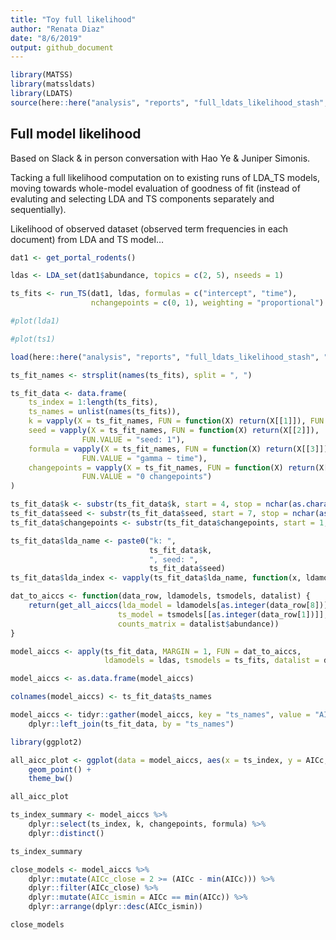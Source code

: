 ```yaml
---
title: "Toy full likelihood"
author: "Renata Diaz"
date: "8/6/2019"
output: github_document
---
```


```r

library(MATSS)
library(matssldats)
library(LDATS)
source(here::here("analysis", "reports", "full_ldats_likelihood_stash", "full_ldats_likelihood.R"))

```

## Full model likelihood

Based on Slack & in person conversation with Hao Ye & Juniper Simonis.

Tacking a full likelihood computation on to existing runs of LDA_TS models, moving towards whole-model evaluation of goodness of fit (instead of evaluting and selecting LDA and TS components separately and sequentially). 

Likelihood of observed dataset (observed term frequencies in each document) from LDA and TS model...

```r
dat1 <- get_portal_rodents()

ldas <- LDA_set(dat1$abundance, topics = c(2, 5), nseeds = 1)

ts_fits <- run_TS(dat1, ldas, formulas = c("intercept", "time"), 
                  nchangepoints = c(0, 1), weighting = "proportional")

#plot(lda1)

#plot(ts1)
```

```r
load(here::here("analysis", "reports", "full_ldats_likelihood_stash", "models.RData"))
```

```r

ts_fit_names <- strsplit(names(ts_fits), split = ", ")

ts_fit_data <- data.frame(
    ts_index = 1:length(ts_fits),
    ts_names = unlist(names(ts_fits)),
    k = vapply(X = ts_fit_names, FUN = function(X) return(X[[1]]), FUN.VALUE = "k: 2"),
    seed = vapply(X = ts_fit_names, FUN = function(X) return(X[[2]]), 
                FUN.VALUE = "seed: 1"),
    formula = vapply(X = ts_fit_names, FUN = function(X) return(X[[3]]), 
                FUN.VALUE = "gamma ~ time"),
    changepoints = vapply(X = ts_fit_names, FUN = function(X) return(X[[4]]), 
                FUN.VALUE = "0 changepoints")
)

ts_fit_data$k <- substr(ts_fit_data$k, start = 4, stop = nchar(as.character(ts_fit_data$k)))
ts_fit_data$seed <- substr(ts_fit_data$seed, start = 7, stop = nchar(as.character(ts_fit_data$seed)))
ts_fit_data$changepoints <- substr(ts_fit_data$changepoints, start = 1, stop = nchar(as.character(ts_fit_data$changepoints))- 13)

ts_fit_data$lda_name <- paste0("k: ",
                               ts_fit_data$k, 
                               ", seed: ",
                               ts_fit_data$seed)
ts_fit_data$lda_index <- vapply(ts_fit_data$lda_name, function(x, ldamodels) return(which(names(ldamodels) == x)), ldamodels = ldas, FUN.VALUE = 1)

dat_to_aiccs <- function(data_row, ldamodels, tsmodels, datalist) {
    return(get_all_aiccs(lda_model = ldamodels[as.integer(data_row[8])],
                        ts_model = tsmodels[[as.integer(data_row[1])]],
                        counts_matrix = datalist$abundance))
}

```


```r

model_aiccs <- apply(ts_fit_data, MARGIN = 1, FUN = dat_to_aiccs,
                     ldamodels = ldas, tsmodels = ts_fits, datalist = dat1)

model_aiccs <- as.data.frame(model_aiccs)

colnames(model_aiccs) <- ts_fit_data$ts_names

model_aiccs <- tidyr::gather(model_aiccs, key = "ts_names", value = "AICc") %>%
    dplyr::left_join(ts_fit_data, by = "ts_names")

```


```r

library(ggplot2)

all_aicc_plot <- ggplot(data = model_aiccs, aes(x = ts_index, y = AICc, color = k)) + 
    geom_point() +
    theme_bw()

all_aicc_plot

ts_index_summary <- model_aiccs %>%
    dplyr::select(ts_index, k, changepoints, formula) %>%
    dplyr::distinct()

ts_index_summary

```

```r

close_models <- model_aiccs %>%
    dplyr::mutate(AICc_close = 2 >= (AICc - min(AICc))) %>%
    dplyr::filter(AICc_close) %>%
    dplyr::mutate(AICc_ismin = AICc == min(AICc)) %>%
    dplyr::arrange(dplyr::desc(AICc_ismin))

close_models

```